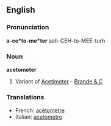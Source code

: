 ==English==

===Pronunciation===
'''a-ce*to-me*ter'''
aah-CEH-to-MEE-turh

===Noun===
'''acetometer'''

#Variant of [[Acetimeter]] - [[Brande & C]]

===Translations===
*French: [[acétomètre]]
*Italian: [[acetometro]]